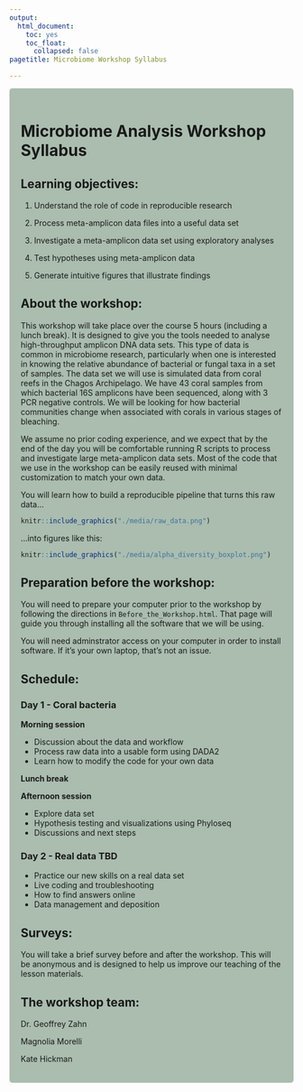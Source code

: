 ```yaml
---
output: 
  html_document:
    toc: yes
    toc_float:
      collapsed: false
pagetitle: Microbiome Workshop Syllabus

---
```


<style>
div.gray { background-color:#aabdaf; border-radius: 5px; padding: 20px;}
</style>
<div class = "gray">



# **Microbiome Analysis Workshop Syllabus**

## Learning objectives:

1.	Understand the role of code in reproducible research

2.	Process meta-amplicon data files into a useful data set

3.	Investigate a meta-amplicon data set using exploratory analyses

4.	Test hypotheses using meta-amplicon data

5.	Generate intuitive figures that illustrate findings

## About the workshop:

This workshop will take place over the course 5 hours (including a lunch break). It is designed to give you the tools needed to analyse high-throughput amplicon DNA data sets. This type of data is common in microbiome research, particularly when one is interested in knowing the relative abundance of bacterial or fungal taxa in a set of samples. The data set we will use is simulated data from coral reefs in the Chagos Archipelago. We have 43 coral samples from which bacterial 16S amplicons have been sequenced, along with 3 PCR negative controls. We will be looking for how bacterial communities change when associated with corals in various stages of bleaching.

We assume no prior coding experience, and we expect that by the end of the day you will be comfortable running R scripts to process and investigate large meta-amplicon data sets. Most of the code that we use in the workshop can be easily reused with minimal customization to match your own data. 

You will learn how to build a reproducible pipeline that turns this raw data...


```r
knitr::include_graphics("./media/raw_data.png")
```

...into figures like this:


```r
knitr::include_graphics("./media/alpha_diversity_boxplot.png")
```


## Preparation before the workshop:

You will need to prepare your computer prior to the workshop by following the directions in `Before_the_Workshop.html`. That page will guide you through installing all the software that we will be using.

You will need adminstrator access on your computer in order to install software. If it's your own laptop, that's not an issue.




## Schedule:

### Day 1 - Coral bacteria

**Morning session**

  - Discussion about the data and workflow
  - Process raw data into a usable form using DADA2
  - Learn how to modify the code for your own data
  
**Lunch break**

**Afternoon session**

  - Explore data set
  - Hypothesis testing and visualizations using Phyloseq
  - Discussions and next steps

### Day 2 - Real data TBD

  - Practice our new skills on a real data set
  - Live coding and troubleshooting
  - How to find answers online
  - Data management and deposition

## Surveys:

You will take a brief survey before and after the workshop. This will be anonymous and is designed to help us improve our teaching of the lesson materials.


## The workshop team:

Dr. Geoffrey Zahn 

Magnolia Morelli

Kate Hickman
